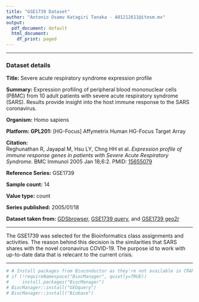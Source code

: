 ```yaml
---
title: "GSE1739 Dataset"
author: "Antonio Osamu Katagiri Tanaka - A01212611@itesm.mx"
output:
  pdf_document: default
  html_document:
    df_print: paged
---
```


---

### Dataset details

**Title:**	Severe acute respiratory syndrome expression profile

**Summary:**	Expression profiling of peripheral blood mononuclear cells (PBMC) from 10 adult patients with severe acute respiratory syndrome (SARS). Results provide insight into the host immune response to the SARS coronavirus.

**Organism:**	Homo sapiens

**Platform:	GPL201:** [HG-Focus] Affymetrix Human HG-Focus Target Array

**Citation:**	
Reghunathan R, Jayapal M, Hsu LY, Chng HH et al. *Expression profile of immune response genes in patients with Severe Acute Respiratory Syndrome.* BMC Immunol 2005 Jan 18;6:2. PMID: [15655079](https://www.ncbi.nlm.nih.gov/pubmed/15655079)

**Reference Series:**	GSE1739

**Sample count:**	14

**Value type:**	count

**Series published:**	2005/01/18

**Dataset taken from:** [GDSbrowser](https://www.ncbi.nlm.nih.gov/sites/GDSbrowser), [GSE1739 query](https://www.ncbi.nlm.nih.gov/geo/query/acc.cgi?acc=GSE1739), and [GSE1739 geo2r](https://www.ncbi.nlm.nih.gov/geo/geo2r/?acc=GSE1739)

---

The GSE1739 was selected for the Bioinformatics class assignments and activities. The reason behind this decision is the similarities that SARS shares with the novel coronavirus COVID-19. The purpose id to work with up-to-date data that is relecant to the current crisis.

---

```r
# # Install packages from Bioconductor as they're not available in CRAN
# if (!requireNamespace("BiocManager", quietly=TRUE))
#     install.packages("BiocManager")
# BiocManager::install("GEOquery")
# BiocManager::install("Biobase")
```


